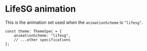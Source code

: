 
<Meta title="Foundations/Animation/LifeSG" />

# LifeSG animation

This is the animation set used when the `animationScheme` is `"lifesg"`.

```tsx
const theme: ThemeSpec = {
    animationScheme: "lifesg",
    // ...other specifications
};
```

<AnimationDisplay theme={LifeSGTheme} />
